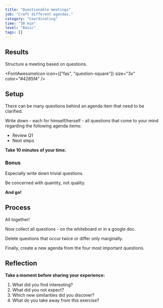 ```yaml
---
title: "Questionable meetings"
job: "Craft different agendas."
category: "Coordinating"
time: "30 min"
level: "Basic"
tags: []
---
```


## Results

Structure a meeting based on questions.

<FontAwesomeIcon icon={["fas", "question-square"]} size="3x" color="#4285f4" />

## Setup

There can be many questions behind an agenda item that need to be clarified.

Write down - each for himself/herself - all questions that come to your mind regarding the following agenda items:

- Review Q1
- Next steps

**Take 10 minutes of your time.**

### Bonus

Especially write down trivial questions.

Be concerned with quantity, not quality.

**And go!**

## Process

All together!

Now collect all questions - on the whiteboard or in a google doc.

Delete questions that occur twice or differ only marginally.

Finally, create a new agenda from the four most important questions.

## Reflection

**Take a moment before sharing your experience:**

1. What did you find interesting?
2. What did you not expect?
3. Which new similarities did you discover?
4. What do you take away from this exercise?
